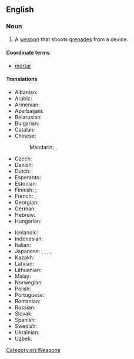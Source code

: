 ==English==
{{wikipedia}}

===Noun===
{{en-noun}}

# A [[weapon]] that shoots [[grenades]] from a device.

====Coordinate terms====
* [[mortar]]

====Translations====
{{trans-top|weapon that shoots grenades}}
* Albanian: {{t-needed|sq}}
* Arabic: {{t|ar|بندقية قاذفة}}
* Armenian: {{t+|hy|նռնականետ|sc=Armn}}
* Azerbaijani: {{t|az|qumbaraatan}}
* Belarusian: {{t|be|гранатамёт|m}}
* Bulgarian: {{t|bg|гранатомет|m}}
* Catalan: {{t|ca|llançagranades|m}}
* Chinese:
*: Mandarin: {{t|cmn|榴彈發射器|sc=Hani}}, {{t|cmn|榴弹发射器|tr=liúdàn fāshèqì|sc=Hani}}
* Czech: {{t|cs|granátomet|m}}
* Danish: {{t|da|granatkaster}}
* Dutch: {{t+|nl|granaatwerper}}
* Esperanto: {{t|eo|grenadĵetilo}}
* Estonian: {{t-needed|et}}
* Finnish: {{t|fi|kranaattikivääri}} {{q|standalone weapon}}; {{t|fi|kranaattiampumalaite}} {{q|device attached to a rifle}}
* French: {{t+|fr|lance-grenade|m}}, {{t+|fr|lance-grenades|m}}
* Georgian: {{t-needed|ka}}
* German: {{t+|de|Granatwerfer|m}}
* Hebrew: {{t|he|מטול רימונים}}
* Hungarian: {{t+|hu|gránátvető}}
{{trans-mid}}
* Icelandic: {{t|is|sprengjuvarpa}}
* Indonesian: {{t|id|pelontar granat}}
* Italian: {{t|it|lanciagranate}}
* Japanese: {{t|ja|グレネードランチャー|tr=gurenēdoranchā|sc=Jpan}}, {{t|ja|グレネードガン|tr=gurenēdogan|sc=Jpan}}, {{t|ja|擲弾発射器|tr=てきだんはっしゃき, tekidan hasshaki|sc=Jpan}}, {{t|ja|擲弾筒|tr=てきだんとう, tekidantō|sc=Jpan}}, {{t|ja|擲弾銃|tr=てきだんじゅう, tekidanjū|sc=Jpan}}
* Kazakh: {{t|kk|граната атқыш}}
* Latvian: {{t|lv|granātmetējs}}
* Lithuanian: {{t|lt|granatsvaidis}}
* Malay: {{t|ms|tekidanto}}
* Norwegian: {{t|no|granatkaster}}
* Polish: {{t|pl|granatnik|m}}
* Portuguese: {{t|pt|lança-granadas|m}}
* Romanian: {{t|ro|lansator de grenade|n}}
* Russian: {{t+|ru|гранатомёт|m}}
* Slovak: {{t-needed|sk}}
* Spanish: {{t|es|lanzagranadas|m}}
* Swedish: {{t|sv|granattillsats}}
* Ukrainian: {{t|uk|гранатоме́т|m|sc=Cyrl}}
* Uzbek: {{t+|uz|granatomyot}}
{{trans-bottom}}

[[Category:en:Weapons]]